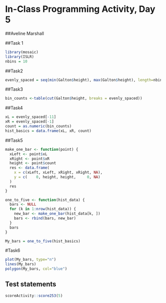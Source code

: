 # In-Class Programming Activity, Day 5

##Aveline Marshall

##Task 1
```r
library(mosaic)
library(ISLR)
nbins = 10
```

##Task2
```r
evenly_spaced = seq(min(Galton$height), max(Galton$height), length=nbins + 1)
```

##Task3
```r
bin_counts <-table(cut(Galton$height, breaks = evenly_spaced))
```

##Task4
```r
xL = evenly_spaced[-11]
xR = evenly_spaced[-1]
count = as.numeric(bin_counts)
hist_basics = data.frame(xL, xR, count)
```

##Task5
```r
make_one_bar <- function(point) {
  xLeft <- point$xL
  xRight <- point$xR
  height <- point$count
  res <- data.frame(
    x = c(xLeft, xLeft, xRight, xRight, NA), 
    y = c(    0, height, height,     0, NA)
  )
  res
}

one_to_five <- function(hist_data) {
  bars <- NULL
  for (k in 1:nrow(hist_data)) {
    new_bar <- make_one_bar(hist_data[k, ])
    bars <- rbind(bars, new_bar)
  }
  bars
}

My_bars = one_to_five(hist_basics)

```

#Task6
```r
plot(My_bars, type="n")
lines(My_bars)
polygon(My_bars, col="blue")
```





## Test statements

```r
scoreActivity::score253(5)
```